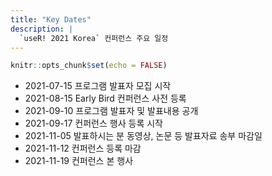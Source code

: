 ```yaml
---
title: "Key Dates"
description: |
  `useR! 2021 Korea` 컨퍼런스 주요 일정
---
```


```r
knitr::opts_chunk$set(echo = FALSE)
```

-   2021-07-15 프로그램 발표자 모집 시작
-   2021-08-15 Early Bird 컨퍼런스 사전 등록
-   2021-09-10 프로그램 발표자 및 발표내용 공개
-   2021-09-17 컨퍼런스 행사 등록 시작
-   2021-11-05 발표하시는 분 동영상, 논문 등 발표자료 송부 마감일
-   2021-11-12 컨퍼런스 등록 마감
-   2021-11-19 컨퍼런스 본 행사
